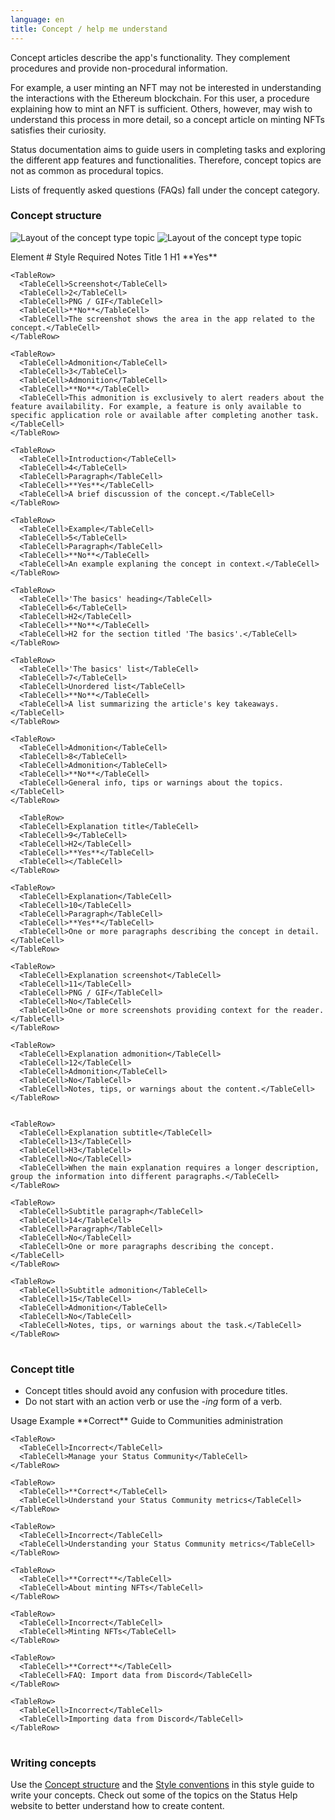 ```yaml
---
language: en
title: Concept / help me understand
---
```


Concept articles describe the app's functionality. They complement procedures and provide non-procedural information.

For example, a user minting an NFT may not be interested in understanding the interactions with the Ethereum blockchain. For this user, a procedure explaining how to mint an NFT is sufficient. Others, however, may wish to understand this process in more detail, so a concept article on minting NFTs satisfies their curiosity.

Status documentation aims to guide users in completing tasks and exploring the different app features and functionalities. Therefore, concept topics are not as common as procedural topics.

<Admonition type="note">
    Lists of frequently asked questions (FAQs) fall under the concept category.
</Admonition>

### Concept structure

![Layout of the concept type topic](./structuring-the-content/12-4-2-light.png#only-light)
![Layout of the concept type topic](./structuring-the-content/12-4-2-dark.png#only-dark)


<Table>
  <TableHead>
    <TableHeader>Element</TableHeader>
    <TableHeader>#</TableHeader>
    <TableHeader>Style</TableHeader>
    <TableHeader>Required</TableHeader>
    <TableHeader>Notes</TableHeader>
  </TableHead>

  <TableContent>
    <TableRow>
      <TableCell>Title</TableCell>
      <TableCell>1</TableCell>
      <TableCell>H1</TableCell>
      <TableCell>**Yes**</TableCell>
      <TableCell></TableCell>
    </TableRow>

    <TableRow>
      <TableCell>Screenshot</TableCell>
      <TableCell>2</TableCell>
      <TableCell>PNG / GIF</TableCell>
      <TableCell>**No**</TableCell>
      <TableCell>The screenshot shows the area in the app related to the concept.</TableCell>
    </TableRow>

    <TableRow>
      <TableCell>Admonition</TableCell>
      <TableCell>3</TableCell>
      <TableCell>Admonition</TableCell>
      <TableCell>**No**</TableCell>
      <TableCell>This admonition is exclusively to alert readers about the feature availability. For example, a feature is only available to specific application role or available after completing another task.</TableCell>
    </TableRow>

    <TableRow>
      <TableCell>Introduction</TableCell>
      <TableCell>4</TableCell>
      <TableCell>Paragraph</TableCell>
      <TableCell>**Yes**</TableCell>
      <TableCell>A brief discussion of the concept.</TableCell>
    </TableRow>

    <TableRow>
      <TableCell>Example</TableCell>
      <TableCell>5</TableCell>
      <TableCell>Paragraph</TableCell>
      <TableCell>**No**</TableCell>
      <TableCell>An example explaning the concept in context.</TableCell>
    </TableRow>

    <TableRow>
      <TableCell>'The basics' heading</TableCell>
      <TableCell>6</TableCell>
      <TableCell>H2</TableCell>
      <TableCell>**No**</TableCell>
      <TableCell>H2 for the section titled 'The basics'.</TableCell>
    </TableRow>

    <TableRow>
      <TableCell>'The basics' list</TableCell>
      <TableCell>7</TableCell>
      <TableCell>Unordered list</TableCell>
      <TableCell>**No**</TableCell>
      <TableCell>A list summarizing the article's key takeaways.</TableCell>
    </TableRow>

    <TableRow>
      <TableCell>Admonition</TableCell>
      <TableCell>8</TableCell>
      <TableCell>Admonition</TableCell>
      <TableCell>**No**</TableCell>
      <TableCell>General info, tips or warnings about the topics.</TableCell>
    </TableRow>

      <TableRow>
      <TableCell>Explanation title</TableCell>
      <TableCell>9</TableCell>
      <TableCell>H2</TableCell>
      <TableCell>**Yes**</TableCell>
      <TableCell></TableCell>
    </TableRow>

    <TableRow>
      <TableCell>Explanation</TableCell>
      <TableCell>10</TableCell>
      <TableCell>Paragraph</TableCell>
      <TableCell>**Yes**</TableCell>
      <TableCell>One or more paragraphs describing the concept in detail.</TableCell>
    </TableRow>

    <TableRow>
      <TableCell>Explanation screenshot</TableCell>
      <TableCell>11</TableCell>
      <TableCell>PNG / GIF</TableCell>
      <TableCell>No</TableCell>
      <TableCell>One or more screenshots providing context for the reader.</TableCell>
    </TableRow>

    <TableRow>
      <TableCell>Explanation admonition</TableCell>
      <TableCell>12</TableCell>
      <TableCell>Admonition</TableCell>
      <TableCell>No</TableCell>
      <TableCell>Notes, tips, or warnings about the content.</TableCell>
    </TableRow>


    <TableRow>
      <TableCell>Explanation subtitle</TableCell>
      <TableCell>13</TableCell>
      <TableCell>H3</TableCell>
      <TableCell>No</TableCell>
      <TableCell>When the main explanation requires a longer description, group the information into different paragraphs.</TableCell>
    </TableRow>

    <TableRow>
      <TableCell>Subtitle paragraph</TableCell>
      <TableCell>14</TableCell>
      <TableCell>Paragraph</TableCell>
      <TableCell>No</TableCell>
      <TableCell>One or more paragraphs describing the concept.</TableCell>
    </TableRow>

    <TableRow>
      <TableCell>Subtitle admonition</TableCell>
      <TableCell>15</TableCell>
      <TableCell>Admonition</TableCell>
      <TableCell>No</TableCell>
      <TableCell>Notes, tips, or warnings about the task.</TableCell>
    </TableRow>
  </TableContent>
</Table>

### Concept title

- Concept titles should avoid any confusion with procedure titles.
- Do not start with an action verb or use the *-ing* form of a verb.

<Table>
  <TableHead>
    <TableHeader>Usage</TableHeader>
    <TableHeader>Example</TableHeader>
  </TableHead>

  <TableContent>
    <TableRow>
      <TableCell>**Correct**</TableCell>
      <TableCell>Guide to Communities administration</TableCell>
    </TableRow>

    <TableRow>
      <TableCell>Incorrect</TableCell>
      <TableCell>Manage your Status Community</TableCell>
    </TableRow>

    <TableRow>
      <TableCell>**Correct*</TableCell>
      <TableCell>Understand your Status Community metrics</TableCell>
    </TableRow>

    <TableRow>
      <TableCell>Incorrect</TableCell>
      <TableCell>Understanding your Status Community metrics</TableCell>
    </TableRow>

    <TableRow>
      <TableCell>**Correct**</TableCell>
      <TableCell>About minting NFTs</TableCell>
    </TableRow>

    <TableRow>
      <TableCell>Incorrect</TableCell>
      <TableCell>Minting NFTs</TableCell>
    </TableRow>

    <TableRow>
      <TableCell>**Correct**</TableCell>
      <TableCell>FAQ: Import data from Discord</TableCell>
    </TableRow>

    <TableRow>
      <TableCell>Incorrect</TableCell>
      <TableCell>Importing data from Discord</TableCell>
    </TableRow>
  </TableContent>
</Table>

### Writing concepts

Use the [Concept structure](#concept-structure) and the [Style conventions](./style-conventions.md) in this style guide to write your concepts. Check out some of the topics on the Status Help website to better understand how to create content.
